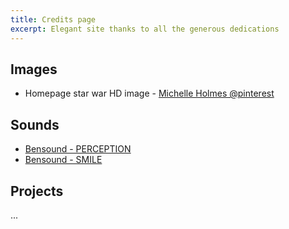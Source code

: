 ```yaml
---
title: Credits page
excerpt: Elegant site thanks to all the generous dedications
---
```


## Images

- Homepage star war HD image - [Michelle Holmes @pinterest](https://www.pinterest.ca/pin/215961744618069771/)


## Sounds

- [Bensound - PERCEPTION](https://www.bensound.com/royalty-free-music/track/perception)
- [Bensound - SMILE](https://www.bensound.com/royalty-free-music/track/smile)


## Projects

...